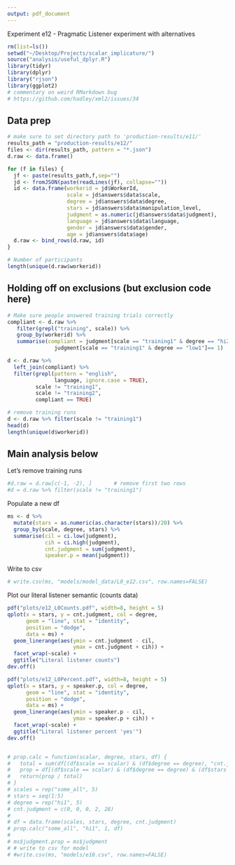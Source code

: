 ```yaml
---
output: pdf_document
---
```



Experiment e12 - Pragmatic Listener experiment with alternatives
```r
rm(list=ls())
setwd("~/Desktop/Projects/scalar_implicature/")
source("analysis/useful_dplyr.R")
library(tidyr)
library(dplyr)
library("rjson")
library(ggplot2)
# commentary on weird RMarkdown bug
# https://github.com/hadley/xml2/issues/34
```

Data prep
---------
```r

# make sure to set directory path to 'production-results/e11/'
results_path = "production-results/e12/"
files <- dir(results_path, pattern = "*.json")
d.raw <- data.frame()

for (f in files) {
  jf <- paste(results_path,f,sep="")
  jd <- fromJSON(paste(readLines(jf), collapse=""))
  id <- data.frame(workerid = jd$WorkerId, 
                   scale = jd$answers$data$scale,
                   degree = jd$answers$data$degree,
                   stars = jd$answers$data$manipulation_level,
                   judgment = as.numeric(jd$answers$data$judgment),
                   language = jd$answers$data$language,
                   gender = jd$answers$data$gender,
                   age = jd$answers$data$age)
  d.raw <- bind_rows(d.raw, id)
}

# Number of participants
length(unique(d.raw$workerid))
```

Holding off on exclusions (but exclusion code here)
---------------------------------------------------
```r
# Make sure people answered training trials correctly
compliant <- d.raw %>% 
   filter(grepl("training", scale)) %>%
   group_by(workerid) %>%
   summarise(compliant = judgment[scale == "training1" & degree == "hi2"] == 1 & 
               judgment[scale == "training1" & degree == "low1"]== 1)

d <- d.raw %>% 
  left_join(compliant) %>%
  filter(grepl(pattern = "english", 
               language, ignore.case = TRUE), 
         scale != "training1", 
         scale != "training2", 
         compliant == TRUE)

# remove training runs
d <- d.raw %>% filter(scale != "training1")
head(d)
length(unique(d$workerid))
```

Main analysis below
-------------------

Let's remove training runs
```r
#d.raw = d.raw[c(-1, -2), ]       # remove first two rows
#d = d.raw %>% filter(scale != "training1")
```

Populate a new df
```r
ms <- d %>%
  mutate(stars = as.numeric(as.character(stars))/20) %>%
  group_by(scale, degree, stars) %>%
  summarise(cil = ci.low(judgment), 
            cih = ci.high(judgment), 
            cnt.judgment = sum(judgment),
            speaker.p = mean(judgment))
```

Write to csv
```r
# write.csv(ms, "models/model_data/L0_e12.csv", row.names=FALSE)
```

Plot our literal listener semantic (counts data)
```r
pdf("plots/e12_L0Counts.pdf", width=8, height = 5)
qplot(x = stars, y = cnt.judgment, col = degree,
      geom = "line", stat = "identity", 
      position = "dodge", 
      data = ms) + 
  geom_linerange(aes(ymin = cnt.judgment - cil, 
                     ymax = cnt.judgment + cih)) + 
  facet_wrap(~scale) +
  ggtitle("Literal listener counts")
dev.off()

pdf("plots/e12_L0Percent.pdf", width=8, height = 5)
qplot(x = stars, y = speaker.p, col = degree,
      geom = "line", stat = "identity", 
      position = "dodge", 
      data = ms) + 
  geom_linerange(aes(ymin = speaker.p - cil, 
                     ymax = speaker.p + cih)) + 
  facet_wrap(~scale) +
  ggtitle("Literal listener percent 'yes'")
dev.off()
```


```r

```


```r
# prop.calc = function(scalar, degree, stars, df) {
#   total = sum(df[(df$scale == scalar) & (df$degree == degree), "cnt.judgment"])
#   prop = df[(df$scale == scalar) & (df$degree == degree) & (df$stars = stars), "cnt.judgment"]
#   return(prop / total)
# }
# scales = rep("some_all", 5)
# stars = seq(1:5)
# degree = rep("hi1", 5)
# cnt.judgment = c(0, 0, 0, 2, 28)
# 
# df = data.frame(scales, stars, degree, cnt.judgment)
# prop.calc("some_all", "hi1", 1, df)
# 
# ms$judgment.prop = ms$judgment
# # write to csv for model
# #write.csv(ms, "models/e10.csv", row.names=FALSE)
```